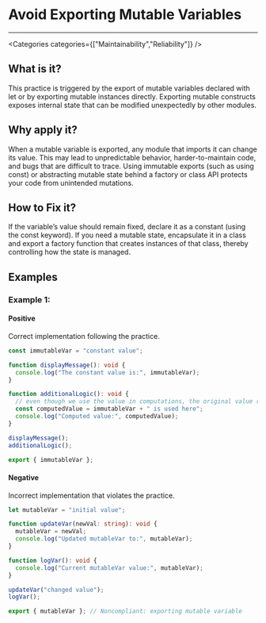 

# Avoid Exporting Mutable Variables

<Severity severity={SeverityLevels.HIGH} />

---

<Categories categories={["Maintainability","Reliability"]} />

## What is it?
This practice is triggered by the export of mutable variables declared with let or by exporting mutable instances directly. Exporting mutable constructs exposes internal state that can be modified unexpectedly by other modules.

## Why apply it?
When a mutable variable is exported, any module that imports it can change its value. This may lead to unpredictable behavior, harder-to-maintain code, and bugs that are difficult to trace. Using immutable exports (such as using const) or abstracting mutable state behind a factory or class API protects your code from unintended mutations.

## How to Fix it?
If the variable’s value should remain fixed, declare it as a constant (using the const keyword). If you need a mutable state, encapsulate it in a class and export a factory function that creates instances of that class, thereby controlling how the state is managed.

## Examples

### Example 1:

<!-- #example -->

#### Positive

<!-- #example_positive_description -->
Correct implementation following the practice.

<!-- #example_positive_code -->
```ts
const immutableVar = "constant value";

function displayMessage(): void {
  console.log("The constant value is:", immutableVar);
}

function additionalLogic(): void {
  // even though we use the value in computations, the original value remains unchanged
  const computedValue = immutableVar + " is used here";
  console.log("Computed value:", computedValue);
}

displayMessage();
additionalLogic();

export { immutableVar };
```

#### Negative

<!-- #example_negative_description -->
Incorrect implementation that violates the practice.

<!-- #example_negative_code -->
```ts
let mutableVar = "initial value";

function updateVar(newVal: string): void {
  mutableVar = newVal;
  console.log("Updated mutableVar to:", mutableVar);
}

function logVar(): void {
  console.log("Current mutableVar value:", mutableVar);
}

updateVar("changed value");
logVar();

export { mutableVar }; // Noncompliant: exporting mutable variable
```